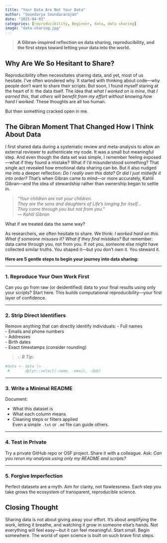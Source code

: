 ```yaml
---
title: "Your Data Are Not Your Data"
author: "Soundarya Soundararajan"
date: "2025-04-03"
categories: [reproducibility, Beginner, data, data sharing]
image: "data-sharing.jpg"
---
```


> **A Gibran-inspired reflection on data sharing, reproducibility, and the first steps toward letting your data into the world.**

## Why Are We So Hesitant to Share?

Reproducibility often necessitates sharing data, and yet, most of us hesitate. I’ve often wondered why. It started with thinking about code—why people don’t want to share their scripts. But soon, I found myself staring at the heart of it: the data itself. The idea that *what I worked on is mine*, that *I earned this*, that *others will benefit from my effort without knowing how hard I worked*. These thoughts are all too human.

But then something cracked open in me.

## The Gibran Moment That Changed How I Think About Data

I first shared data during a systematic review and meta-analysis to allow an external reviewer to authenticate my code. It was a small but meaningful step. And even though the data set was simple, I remember feeling exposed—what if they found a mistake? What if I’d misunderstood something? That single act revealed how emotional data sharing can be. But it also nudged me into a deeper reflection: *Do I really own this data? Or did I just midwife it into order?* That’s when Gibran came to mind—or more accurately, Kahlil Gibran—and the idea of stewardship rather than ownership began to settle in.

::: {.callout-note icon="🌱" title="“Your data are not your data…”"}
> *“Your children are not your children.  
> They are the sons and daughters of Life’s longing for itself…  
> They come through you but not from you.”*  
> — *Kahlil Gibran*

:::
What if we treated data the same way?

As researchers, we often hesitate to share. We think: *I worked hard on this.* *What if someone misuses it?* *What if they find mistakes?* But remember: data came through you, not from you. If not you, someone else might have collected similar truths. You shaped it—but you don’t own it. You steward it.

**Here are 5 gentle steps to begin your journey into data sharing:**

---

### 1. Reproduce Your Own Work First  
Can you go from raw (or deidentified) data to your final results using only your scripts? Start here. This builds computational reproducibility—your first layer of confidence.

---

### 2. Strip Direct Identifiers  
Remove anything that can directly identify individuals:
- Full names  
- Emails and phone numbers  
- Addresses  
- Birth dates  
- Exact timestamps (consider rounding)

> 💡 *R Tip:*  

```r
#data <- data |> 
 #       dplyr::select(-name, -email, -dob)
```


---

### 3. Write a Minimal README  

Document:


- What this dataset is  
- What each column means  
- Cleaning steps or filters applied  
Even a simple `.txt` or `.md` file can guide others.

---

### 4. Test in Private  
Try a private GitHub repo or OSF project. Share it with a colleague. Ask: *Can you rerun my analysis using only my README and scripts?*

---

### 5. Forgive Imperfection  
Perfect datasets are a myth. Aim for clarity, not flawlessness. Each step you take grows the ecosystem of transparent, reproducible science.


## Closing Thought

Sharing data is not about giving away your effort. It's about amplifying the work, letting it breathe, and watching it grow in someone else’s hands. Not everything will feel easy—but it can feel meaningful. Start small. Begin somewhere. The world of open science is built on such brave first steps.
